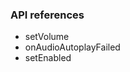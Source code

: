 <PlatformWrapper platform="web">

### API references

* <Link to="{{Global.API_REF_WEB_ROOT_VOICE_SDK}}/interfaces/ilocalaudiotrack.html#setvolume">setVolume</Link>
* <Link to="{{Global.API_REF_WEB_ROOT_VOICE_SDK}}/interfaces/iagorartc.html#onaudioautoplayfailed">onAudioAutoplayFailed</Link>
* <Link to="{{Global.API_REF_WEB_ROOT_VOICE_SDK}}/interfaces/ilocalvideotrack.html#setenabled">setEnabled</Link>

</PlatformWrapper>
